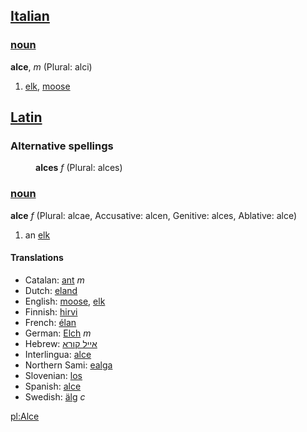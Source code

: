 ==[[Italian]]==
===[[noun]]===
'''alce''', ''m'' (Plural: alci)
#[[elk]], [[moose]]

==[[Latin]]==
===Alternative spellings===
:'''alces''' ''f'' (Plural: alces)
===[[noun]]===
'''alce''' ''f'' (Plural: alcae, Accusative: alcen, Genitive: alces, Ablative: alce)

#an [[elk]]

==== Translations ====
*Catalan: [[ant]] ''m''
*Dutch: [[eland]]
*English: [[moose]], [[elk]]
*Finnish: [[hirvi]]
*French: [[élan]]
*German: [[Elch]] ''m''
*Hebrew: [[אייל קורא]]
*Interlingua: [[alce]]
*Northern Sami: [[ealga]]
*Slovenian: [[los]]
*Spanish: [[alce]]
*Swedish: [[älg]] ''c''

[[pl:Alce]]